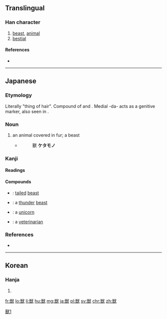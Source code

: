 {{also|獸}}
==Translingual==
{{ja-forms|獣|[[兽]]|[[獸]]}}

===Han character===
{{Han char|rn=94|rad=犬|as=12|sn=15|four=|canj=火口戈大 (FRIK)|ids=⿰⿳⿱[[⺍]][[田]][[一]][[口]][[犬]]}}

# [[beast]], [[animal]]
# [[bestial]]

====References====
* {{Han ref|kx=0719.131|dkj=20714|dj=1130.130|hdz=21369.071|uh=7363|ud=29539}}

----

==Japanese==

===Etymology===
{{ja-kanjitab|けだもの|yomi=k}}
Literally "thing of hair". Compound of {{term|毛||tr=ke|hair|lang=ja}} and {{term|物||tr=mono|thing|lang=ja}}. Medial -da- acts as a genitive marker, also seen in {{term|果物||tr=kudamono|fruit|lang=ja}}.

===Noun===
{{ja-noun|けだもの|kyu=獸}}

# an animal covered in fur; a beast
#* {{RQ:Konkōmyō Saishōōkyō Ongi|6 (back)}} 
#*: 獸 '''ケタモノ'''

===Kanji===
{{ja-kanji|grade=c|rs=犬12|style=s|kyu=獸}}

====Readings====
{{ja-readings
|goon=[[しゅ]] (shu) {{non-joyo-reading}}
|kanon=[[しゅう]] (shū) {{non-joyo-reading}}
|kanyoon=[[じゅう]] (jū)
|kun=[[けもの]] (kemono), [[けだもの]] (kedamono)
}}

====Compounds====
* {{l|ja|尾獣|tr=[[びじゅう]], ''[[bijū]]''}}: [[tailed]] [[beast]]
* {{l|ja|雷獣|tr=[[らいじゅう]], ''[[raijū]]''}}: a [[thunder]] [[beast]]
* {{l|ja|一角獣|tr=[[いっかくじゅう]], ''[[ikkakujū]]''}}: a [[unicorn]]
* {{l|ja|獣医|tr=[[じゅうい]], ''[[jūi]]''}}: a [[veterinarian]]

===References===
* {{R:Konkōmyō Saishōōkyō Ongi}}

----

==Korean==

===Hanja===
{{ko-hanja|hangeul=수|eumhun=|rv=su|mr=su|y=swu}}

# {{defn|lang=ko|sort=犬12}}

[[Category:CJKV characters simplified differently in Japan and China|獸1]]

[[fr:獣]]
[[lo:獣]]
[[li:獣]]
[[hu:獣]]
[[mg:獣]]
[[ja:獣]]
[[pl:獣]]
[[sv:獣]]
[[chr:獣]]
[[zh:獣]]